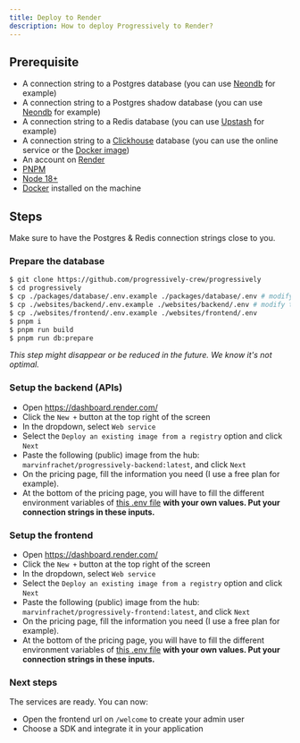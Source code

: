 ```yaml
---
title: Deploy to Render
description: How to deploy Progressively to Render?
---
```


## Prerequisite

- A connection string to a Postgres database (you can use [Neondb](https://neon.tech/) for example)
- A connection string to a Postgres shadow database (you can use [Neondb](https://neon.tech/) for example)
- A connection string to a Redis database (you can use [Upstash](https://upstash.com/) for example)
- A connection string to a [Clickhouse](https://clickhouse.com/) database (you can use the online service or the [Docker image](https://hub.docker.com/r/clickhouse/clickhouse-server/))
- An account on [Render](https://render.com/)
- [PNPM](https://pnpm.io/)
- [Node 18+](https://nodejs.org/en)
- [Docker](https://www.docker.com/) installed on the machine


## Steps

Make sure to have the Postgres & Redis connection strings close to you.

### Prepare the database

```sh
$ git clone https://github.com/progressively-crew/progressively
$ cd progressively
$ cp ./packages/database/.env.example ./packages/database/.env # modify the .env file with the connection string to postgres
$ cp ./websites/backend/.env.example ./websites/backend/.env # modify the .env file with the connection string to postgres & Redis
$ cp ./websites/frontend/.env.example ./websites/frontend/.env
$ pnpm i
$ pnpm run build
$ pnpm run db:prepare
```

_This step might disappear or be reduced in the future. We know it's not optimal._

### Setup the backend (APIs)

- Open https://dashboard.render.com/
- Click the `New +` button at the top right of the screen
- In the dropdown, select `Web service`
- Select the `Deploy an existing image from a registry` option and click `Next`
- Paste the following (public) image from the hub: `marvinfrachet/progressively-backend:latest`, and click `Next`
- On the pricing page, fill the information you need (I use a free plan for example).
- At the bottom of the pricing page, you will have to fill the different environment variables of [this .env file](https://github.com/progressively-crew/progressively/blob/master/websites/backend/.env.example) **with your own values. Put your connection strings in these inputs.**

### Setup the frontend

- Open https://dashboard.render.com/
- Click the `New +` button at the top right of the screen
- In the dropdown, select `Web service`
- Select the `Deploy an existing image from a registry` option and click `Next`
- Paste the following (public) image from the hub: `marvinfrachet/progressively-frontend:latest`, and click `Next`
- On the pricing page, fill the information you need (I use a free plan for example).
- At the bottom of the pricing page, you will have to fill the different environment variables of [this .env file](https://github.com/progressively-crew/progressively/blob/master/websites/frontend/.env.example) **with your own values. Put your connection strings in these inputs.**

### Next steps

The services are ready. You can now:

- Open the frontend url on `/welcome` to create your admin user
- Choose a SDK and integrate it in your application 

